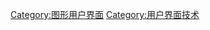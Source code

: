 {{catmore|控件}}
{{Commons cat|Widgets}}
{{Commonscat|Widgets}}

[[Category:图形用户界面|Category:图形用户界面]]
[[Category:用户界面技术|Category:用户界面技术]]